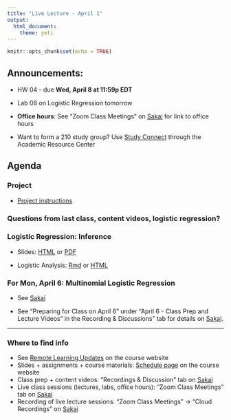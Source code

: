 ```yaml
---
title: "Live Lecture - April 1"
output: 
  html_document: 
    theme: yeti
---
```


```r
knitr::opts_chunk$set(echo = TRUE)
```

## Announcements: 

- HW 04 - due **Wed, April 8 at 11:59p EDT**

- Lab 08 on Logistic Regression tomorrow

- **Office hours**: See "Zoom Class Meetings" on [Sakai](https://sakai.duke.edu) for link to office hours

- Want to form a 210 study group? Use [Study Connect](https://arc.duke.edu/study-connect) through the Academic Resource Center

## Agenda

### Project 

- [Project instructions](https://www2.stat.duke.edu/courses/Spring20/sta210.001/project/project.html)


### Questions from last class, content videos, logistic regression? 

### Logistic Regression: Inference

- Slides: [HTML](https://www2.stat.duke.edu/courses/Spring20/sta210.001/slides/lec-slides/15-logistic-pt3.html) or [PDF](https://www2.stat.duke.edu/courses/Spring20/sta210.001/slides/lec-slides/15-logistic-pt3.pdf)

- Logistic Analysis: [Rmd](https://www2.stat.duke.edu/courses/Spring20/sta210.001/appex/logistic.Rmd) or [HTML](https://www2.stat.duke.edu/courses/Spring20/sta210.001/appex/logistic.html)


### For Mon, April 6: Multinomial Logistic Regression

- See  [Sakai](https://sakai.duke.edu)

- See "Preparing for Class on April 6" under "April 6 - Class Prep and Lecture Videos" in the Recording & Discussions" tab for details on [Sakai](https://sakai.duke.edu). 


<hr>


### Where to find info
- See [Remote Learning Updates](https://www2.stat.duke.edu/courses/Spring20/sta210.001/covid-19-updates.html) on the course website
- Slides + assignments + course materials: [Schedule page](https://www2.stat.duke.edu/courses/Spring20/sta210.001/schedule.html) on the course website
- Class prep + content videos: "Recordings & Discussion" tab on [Sakai](https://sakai.duke.edu)
- Live class sessions (lectures, labs, office hours): "Zoom Class Meetings" tab on [Sakai](https://sakai.duke.edu)
- Recording of live lecture sessions: "Zoom Class Meetings" -> "Cloud Recordings" on [Sakai](https://sakai.duke.edu)


